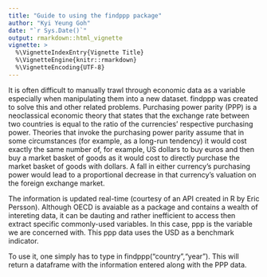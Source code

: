```yaml
---
title: "Guide to using the findppp package"
author: "Kyi Yeung Goh"
date: "`r Sys.Date()`"
output: rmarkdown::html_vignette
vignette: >
  %\VignetteIndexEntry{Vignette Title}
  %\VignetteEngine{knitr::rmarkdown}
  %\VignetteEncoding{UTF-8}
---
```

It is often difficult to manually trawl through economic data as a variable especially when manipulating them into a new dataset. findppp was created to solve this and other related problems. Purchasing power parity (PPP) is a neoclassical economic theory that states that the exchange rate between two countries is equal to the ratio of the currencies' respective purchasing power. Theories that invoke the purchasing power parity assume that in some circumstances (for example, as a long-run tendency) it would cost exactly the same number of, for example, US dollars to buy euros and then buy a market basket of goods as it would cost to directly purchase the market basket of goods with dollars. A fall in either currency's purchasing power would lead to a proportional decrease in that currency's valuation on the foreign exchange market.

The information is updated real-time (courtesy of an API created in R by Eric Persson). Although OECD is avaiable as a package and contains a wealth of intereting data, it can be dauting and rather inefficient to access then extract specific commonly-used variables. In this case, ppp is the variable we are concerned with. This ppp data uses the USD as a benchmark indicator.

To use it, one simply has to type in findppp("country","year"). This will return a dataframe with the information entered along with the PPP data. 
